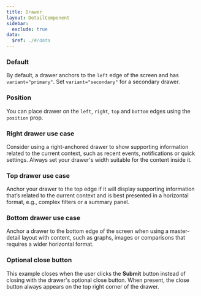 ```yaml
---
title: Drawer
layout: DetailComponent
sidebar:
  exclude: true
data:
  $ref: ./#/data
---
```


<LivePreviewControls>

<LivePreview componentName="drawer" exampleName="Default" >

### Default

By default, a drawer anchors to the `left` edge of the screen and has `variant="primary"`.
Set `variant="secondary"` for a secondary drawer.

</LivePreview>

<LivePreview componentName="drawer" exampleName="Position" >

### Position

You can place drawer on the `left`, `right`, `top` and `bottom` edges using the `position` prop.

</LivePreview>

<LivePreview componentName="drawer" exampleName="RightUseCase" >

### Right drawer use case

Consider using a right-anchored drawer to show supporting information related to the current context, such as recent events, notifications or quick settings. Always set your drawer's width suitable for the content inside it.

</LivePreview>

<LivePreview componentName="drawer" exampleName="TopUseCase" >

### Top drawer use case

Anchor your drawer to the top edge if it will display supporting information that’s related to the current context and is best presented in a horizontal format, e.g., complex filters or a summary panel.

</LivePreview>

<LivePreview componentName="drawer" exampleName="BottomUseCase" >

### Bottom drawer use case

Anchor a drawer to the bottom edge of the screen when using a master-detail layout with content, such as graphs, images or comparisons that requires a wider horizontal format.

</LivePreview>

<LivePreview componentName="drawer" exampleName="OptionalCloseButton" >

### Optional close button

This example closes when the user clicks the **Submit** button instead of closing with the drawer's optional close button. When present, the close button always appears on the top right corner of the drawer.

</LivePreview>
</LivePreviewControls>
